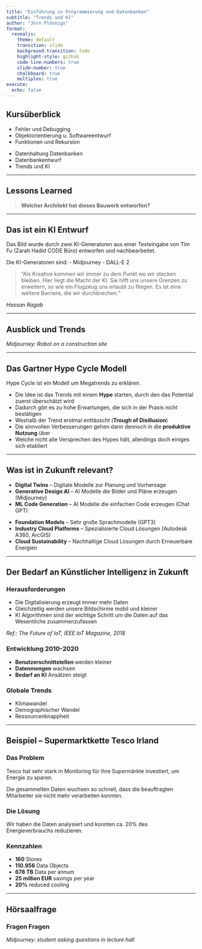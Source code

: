 ```yaml
---
title: "Einführung in Programmierung und Datenbanken"
subtitle: "Trends und KI"
author: "Jörn Plönnigs"
format: 
  revealjs:
    theme: default
    transition: slide
    background-transition: fade
    highlight-style: github
    code-line-numbers: true
    slide-number: true
    chalkboard: true
    multiplex: true
execute:
  echo: false
---
```


## Kursüberblick

::: {.flex}
::: {.flex-item style="flex: 1;"}
- Fehler und Debugging
- Objektorientierung u. Softwareentwurf
- Funktionen und Rekursion
:::
::: {.flex-item style="flex: 1;"}
- Datenhaltung Datenbanken
- Datenbankentwurf
- Trends und KI
:::
:::

---

## Lessons Learned

> **Welcher Architekt hat dieses Bauwerk entworfen?**

---

## Das ist ein KI Entwurf

::: {.flex}
::: {.flex-item style="flex: 1;"}
Das Bild wurde durch zwei KI-Generatoren aus einer Texteingabe von Tim Fu (Zarah Hadid CODE Büro) entworfen und nachbearbeitet.

Die KI-Generatoren sind:
- Midjourney 
- DALL-E 2
:::
::: {.flex-item style="flex: 1;"}
> "Als Kreative kommen wir immer zu dem Punkt wo wir stecken bleiben. Hier liegt die Macht der KI. Sie hilft uns unsere Grenzen zu erweitern, so wie ein Flugzeug uns erlaubt zu fliegen. Es ist eine weitere Barriere, die wir durchbrechen."

*Hassan Ragab*
:::
:::

---

## Ausblick und Trends

*Midjourney: Robot on a construction site*

---

## Das Gartner Hype Cycle Modell

Hype Cycle ist ein Modell um Megatrends zu erklären.

::: {.incremental}
- Die Idee ist das Trends mit einem **Hype** starten, durch den das Potential zuerst überschätzt wird
- Dadurch gibt es zu hohe Erwartungen, die sich in der Praxis nicht bestätigen
- Weshalb der Trend erstmal enttäuscht (**Trough of Disillusion**)
- Die sinnvollen Verbesserungen gehen dann dennoch in die **produktive Nutzung** über
- Welche nicht alle Versprechen des Hypes hält, allerdings doch einiges sich etabliert
:::

---

## Was ist in Zukunft relevant?

::: {.flex}
::: {.flex-item style="flex: 1;"}
- **Digital Twins** – Digitale Modelle zur Planung und Vorhersage
- **Generative Design AI** – AI Modelle die Bilder und Pläne erzeugen (Midjourney)
- **ML Code Generation** – AI Modelle die einfachen Code erzeugen (Chat GPT)
:::
::: {.flex-item style="flex: 1;"}
- **Foundation Models** – Sehr große Sprachmodelle (GPT3)
- **Industry Cloud Platforms** – Spezialisierte Cloud Lösungen (Autodesk A360, ArcGIS)
- **Cloud Sustainability** – Nachhaltige Cloud Lösungen durch Erneuerbare Energien
:::
:::

---

## Der Bedarf an Künstlicher Intelligenz in Zukunft

::: {.flex}
::: {.flex-item style="flex: 1;"}
### Herausforderungen
- Die Digitalisierung erzeugt immer mehr Daten
- Gleichzeitig werden unsere Bildschirme mobil und kleiner
- KI Algorithmen sind der wichtige Schritt um die Daten auf das Wesentliche zusammenzufassen

*Ref.: The Future of IoT, IEEE IoT Magazine, 2018*
:::
::: {.flex-item style="flex: 1;"}
### Entwicklung 2010-2020
- **Benutzerschnittstellen** werden kleiner
- **Datenmengen** wachsen
- **Bedarf an KI** Ansätzen steigt

### Globale Trends
- Klimawandel
- Demographischer Wandel
- Ressourcenknappheit
:::
:::

---

## Beispiel – Supermarktkette Tesco Irland

::: {.flex}
::: {.flex-item style="flex: 1;"}
### Das Problem
Tesco hat sehr stark in Monitoring für Ihre Supermärkte investiert, um Energie zu sparen.

Die gesammelten Daten wuchsen so schnell, dass die beauftragten Mitarbeiter sie nicht mehr verarbeiten konnten.
:::
::: {.flex-item style="flex: 1;"}
### Die Lösung
Wir haben die Daten analysiert und konnten ca. 20% des Energieverbrauchs reduzieren.

### Kennzahlen
- **160** Stores
- **110.956** Data Objects  
- **678 TB** Data per annum
- **25 million EUR** savings per year
- **20%** reduced cooling
:::
:::

---

## Hörsaalfrage

### Fragen Fragen

*Midjourney: student asking questions in lecture hall*
